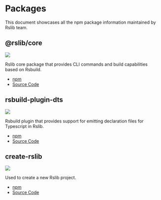 # Packages

This document showcases all the npm package information maintained by Rslib team.

## @rslib/core

![](https://img.shields.io/npm/v/@rslib/core?style=flat-square&colorA=564341&colorB=F8F5FF)

Rslib core package that provides CLI commands and build capabilities based on Rsbuild.

- [npm](https://npmjs.com/package/@rslib/core)
- [Source Code](https://github.com/web-infra-dev/rslib/tree/main/packages/core)

## rsbuild-plugin-dts

![](https://img.shields.io/npm/v/rsbuild-plugin-dts?style=flat-square&colorA=564341&colorB=F8F5FF)

Rsbuild plugin that provides support for emitting declaration files for Typescript in Rslib.

- [npm](https://npmjs.com/package/rsbuild-plugin-dts)
- [Source Code](https://github.com/web-infra-dev/rslib/tree/main/packages/plugin-dts)

## create-rslib

![](https://img.shields.io/npm/v/create-rslib?style=flat-square&colorA=564341&colorB=F8F5FF)

Used to create a new Rslib project.

- [npm](https://npmjs.com/package/create-rslib)
- [Source Code](https://github.com/web-infra-dev/rslib/tree/main/packages/create-rslib)
